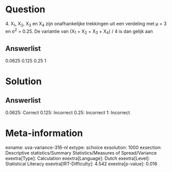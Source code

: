 Question
========

4\. X~1~, X~2~, X~3~ en X~4~ zijn onafhankelijke trekkingen uit een
verdeling met μ = 3 en σ^2^ = 0.25. De variantie van (X~1~ + X~2~ +
X~3~ + X~4~) / 4 is dan gelijk aan

Answerlist
----------

0.0625
0.125
0.25
1

Solution
========

Answerlist
----------

0.0625: Correct
0.125: Incorrect
0.25: Incorrect
1: Incorrect

Meta-information
================
exname: uva-variance-316-nl
extype: schoice
exsolution: 1000
exsection: Descriptive statistics/Summary Statistics/Measures of Spread/Variance
exextra[Type]: Calculation
exextra[Language]: Dutch
exextra[Level]: Statistical Literacy
exextra[IRT-Difficulty]: 4.542
exextra[p-value]: 0.016
